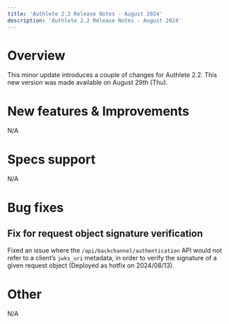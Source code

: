 ```yaml
---
title: 'Authlete 2.2 Release Notes - August 2024'
description: 'Authlete 2.2 Release Notes - August 2024'
---
```


# Overview

This minor update introduces a couple of changes for Authlete 2.2.
This new version was made available on August 29th (Thu).

# New features & Improvements

N/A

# Specs support

N/A

# Bug fixes

## Fix for request object signature verification

Fixed an issue where the `/api/backchannel/authentication` API would not refer to a client’s `jwks_uri` metadata, in order to verify the signature of a given request object (Deployed as hotfix on 2024/08/13).

# Other

N/A
